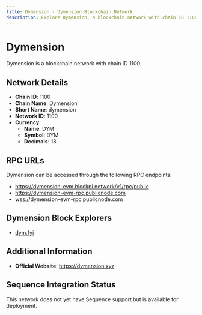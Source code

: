 ```yaml
--- 
title: Dymension - Dymension Blockchain Network
description: Explore Dymension, a blockchain network with chain ID 1100. Learn about its native currency, DYM, and how to interact with the network.
---
```


# Dymension

Dymension is a blockchain network with chain ID 1100.

## Network Details

- **Chain ID**: 1100
- **Chain Name**: Dymension
- **Short Name**: dymension
- **Network ID**: 1100
- **Currency**: 
  - **Name**: DYM
  - **Symbol**: DYM
  - **Decimals**: 18

## RPC URLs

Dymension can be accessed through the following RPC endpoints:

- https://dymension-evm.blockpi.network/v1/rpc/public
- https://dymension-evm-rpc.publicnode.com
- wss://dymension-evm-rpc.publicnode.com

## Dymension Block Explorers

- [dym.fyi](https://dym.fyi)

## Additional Information

- **Official Website**: https://dymension.xyz

## Sequence Integration Status

This network does not yet have Sequence support but is available for deployment.
